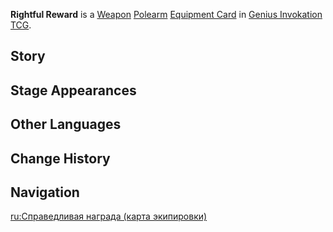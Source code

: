 {{About|the [[Genius Invokation TCG]] Equipment Card|the [[Polearm]]|Rightful Reward}}
{{Genius Invokation TCG Infobox
|title     = Rightful Reward
|id        = 311408
|image     = Rightful Reward Equipment Card.png
|type      = Equipment Card
|group     = Weapon;Polearm
|effect    = '''The character's Elemental Burst deals +2 DMG.'''<br>'''After your active character takes DMG or is healed:''' Gain 1 '''Principle of Justice''' point. If this card has already accumulated 3 such points, consume 3 points and grant this character 1 '''Energy'''.
|matching  = 2
|source1   = {{Sold By}}
}}
'''Rightful Reward''' is a [[Weapon Card|Weapon]] [[Polearm Card|Polearm]] [[Equipment Card]] in [[Genius Invokation TCG]].

==Story==
{{Description|"That is how the world ought to operate, and how righteousness should be."<br>"But when it comes to "how things ought to be," it is always fiendishly difficult to get ideal results."|title=Tip of the Spear: Rightful Reward}}

==Stage Appearances==
{{Genius Invokation TCG Stage Appearances}}

==Other Languages==
{{Other Languages|Transclude=Rightful Reward;1#0}}

==Change History==
{{Change History|4.6}}

==Navigation==
{{Genius Invokation TCG Navbox|Equipment Card}}

[[ru:Справедливая награда (карта экипировки)]]